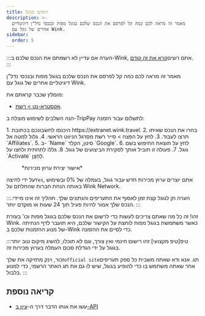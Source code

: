 ```yaml
---
title: הופיעו בגוגל
description: >-
  מאמר זה מראה לכם כמה קל לפרסם את הנכס שלכם בגוגל מפות ובנכסי נדל"ן דיגיטליים
  אחרים של גוגל עם Wink.
sidebar:
  order: 5
---
```


:::הערה
אם עדיין לא רשמתם את הנכס שלכם ב-Wink, אתם רוצים[קרא את זה קודם](/extranet/what-is-extranet).&#x20;
:::

מאמר זה מראה לכם כמה קל לפרסם את הנכס שלכם בגוגל מפות ובנכסי נדל"ן דיגיטליים אחרים של גוגל עם Wink.

מומלץ שכבר קראתם את:

* [אקסטרא-נט > רשת](/extranet/network/).

הנה השלבים לשימוש מוצלח ב-TripPay לתשלום עבור הזמנה:

<Steps>
  1. היכנסו לחשבונכם בכתובת https://extranet.wink.travel.
  2. בחרו את הנכס שאיתו תרצו לעבוד.
  3. לחץ על הפצה > סייר רשת מסרגל הניווט הראשי.
  4. גלול למטה אל `Affiliates`.
  5. ב- `Name` סינון, הקלד `Google`.
  6. לחץ על תוצאת החיפוש בשם גוגל.
  7. פעולה זו תוביל אותך לסקירת הביצועים של גוגל.
  8. גללו לתחתית ולחצו על `Activate` לַחְצָן.
</Steps>


<figure>
  <CloudinaryImage width="700" height="404" resize="scale" quality="best" alt="צור ערוץ מכירות" src="academy/create-sales-channel" errorImage="noimage_opaque_nyrtl0.png" />

  <figcaption>*אישור יצירת ערוץ מכירות*</figcaption>
</figure>


על ידי לחיצה`Yes`, אתם יוצרים ערוץ מכירות חדש עבור גוגל, בעמלה של 0% ובשימוש באותה הנחת חברות שהחלתם על Wink Network.

:::הערה
תן לגוגל קצת זמן לאסוף את התעריפים והנתונים שלך. תהליך זה אינו מיידי. הנכס שלך אמור להיות פעיל תוך 24 שעות או מוקדם יותר.
:::

זהו! זה כל מה שאתם צריכים לעשות כדי לרשום את הנכס שלכם בגוגל מפות וכו' בעזרת Wink. כאשר משתמשת בגוגל מפות לוחצת על הקישור שלכם, היא תועבר לדף הנחיתה של מנוע ההזמנות שלכם ב-Wink כדי לסיים את ההזמנה.

:::טיפ\[טיפ מקצועי]
זהו רישום חינמי ואין צורך, וגם לא תוכלו, להשיג מיקום טוב יותר בגוגל על ​​ידי הגדלת סכום העמלה בערוץ מכירות זה.

זכור, וינק מחזיקה את שלך`official site`תג. אנא ודא שאתה משבית כל ספק תעריפים אחר שאתה משתמש בו כדי להופיע בגוגל, שיש לו גם את תג האתר הרשמי, כדי למנוע בלבול.
:::

## קריאה נוספת

* עשו את אותו הדבר דרך ה-[עיון ב-API](/developers/apis/#distribution-api)

